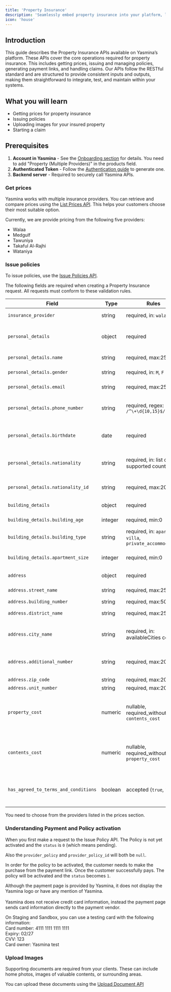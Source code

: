 ```yaml
---
title: 'Property Insurance'
description: 'Seamlessly embed property insurance into your platform, letting your customers insure their properties with just a click.'
icon: 'house'
---
```


## Introduction
This guide describes the Property Insurance APIs available on Yasmina’s platform. These APIs cover the core operations required for property insurance. This includes getting prices, issuing and managing policies, generating payment links, and handling claims.
Our APIs follow the RESTful standard and are structured to provide consistent inputs and outputs, making them straightforward to integrate, test, and maintain within your systems.

## What you will learn
- Getting prices for property insurance
- Issuing policies
- Uploading images for your insured property
- Starting a claim

## Prerequisites
1. **Account in Yasmina** - See the <a href="/introduction#onboarding" target="_blank">Onboarding section</a> for details.  You need to add "Property (Multiple Providers)" in the products field.
2. **Authenticated Token** - Follow the <a href="/authentication" target="_blank">Authentication guide</a> to generate one.
3. **Backend server** - Required to securely call Yasmina APIs.

### Get prices
Yasmina works with multiple insurance providers. You can retrieve and compare prices using the <a href="/property-api-reference/prices/list-prices" target="_blank">List Prices API</a>. This helps your customers choose their most suitable option.

Currently, we are provide pricing from the following five providers:

- Walaa
- Medgulf
- Tawuniya
- Takaful Al-Rajhi
- Wataniya

### Issue policies

To issue policies, use the <a href="/property-api-reference/policies/issue-policy" target="_blank">Issue Policies API</a>.

The following fields are required when creating a Property Insurance request.
All requests must conform to these validation rules.

| Field | Type | Rules | Description |
|-------|------|-------|-------------|
| `insurance_provider` | string | required, in: `walaa` | This comes from the prices API |
| `personal_details` | object | required | Contains personal information of the policyholder. |
| `personal_details.name` | string | required, max:255 | Full name of the policyholder. |
| `personal_details.gender` | string | required, in: `M`, `F` | Gender of the policyholder. |
| `personal_details.email` | string | required, max:255 | Email address of the policyholder. |
| `personal_details.phone_number` | string | required, regex: `/^\+\d{10,15}$/` | Phone number in **international format** (e.g., `+966512345678`). |
| `personal_details.birthdate` | date | required | Date of birth (ISO 8601 format recommended, e.g., `1990-05-20`). |
| `personal_details.nationality` | string | required, in: list of supported countries | Country code of nationality (must match supported country codes). |
| `personal_details.nationality_id` | string | required, max:20 | National ID, Iqama, or passport number. |
| `building_details` | object | required | Details of the insured building. |
| `building_details.building_age` | integer | required, min:0 | Age of the building in years. |
| `building_details.building_type` | string | required, in: `apartment`, `villa`, `private_accommodation` | Type of property. |
| `building_details.apartment_size` | integer | required, min:0 | Size of apartment in square meters (if applicable). |
| `address` | object | required | Full address of the property. |
| `address.street_name` | string | required, max:255 | Street name of the property. |
| `address.building_number` | string | required, max:50 | Building number. |
| `address.district_name` | string | required, max:255 | District/area name. |
| `address.city_name` | string | required, in: availableCities config | City name (must match Yasmina’s supported cities list). |
| `address.additional_number` | string | required, max:20 | Additional number (Saudi address standard). |
| `address.zip_code` | string | required, max:20 | Zip/postal code. |
| `address.unit_number` | string | required, max:20 | Unit/flat number. |
| `property_cost` | numeric | nullable, required_without: `contents_cost` | Estimated value of the building/property. Required if `contents_cost` is not provided. |
| `contents_cost` | numeric | nullable, required_without: `property_cost` | Estimated value of the home contents. Required if `property_cost` is not provided. |
| `has_agreed_to_terms_and_conditions` | boolean | accepted (`true`, `1`, `yes`) | Must explicitly confirm acceptance of terms and conditions. |

You need to choose from the providers listed in the prices section.

### Understanding Payment and Policy activation

When you first make a request to the Issue Policy API. The Policy is not yet activated and the `status` is `0` (which means pending).

Also the `provider_policy` and `provider_policy_id` will both be `null`.

In order for the policy to be activated, the customer needs to make the purchase from the payment link. Once the customer successfully pays. The policy will be activated and the `status` becomes `1`.

<Note>Although the payment page is provided by Yasmina, it does not display the Yasmina logo or have any mention of Yasmina. <br /><br />Yasmina does not receive credit card information, instead the payment page sends card information directly to the payment vendor.</Note>

<Tip>On Staging and Sandbox, you can use a testing card with the following information: <br /> Card number: 4111 1111 1111 1111 <br /> Expiry: 02/27 <br /> CVV: 123 <br />Card owner: Yasmina test</Tip>

### Upload Images

Supporting documents are required from your clients. These can include home photos, images of valuable contents, or surrounding areas.

You can upload these documents using the <a href="/property-api-reference/policies/upload-documents" target="_blank">Upload Document API</a>